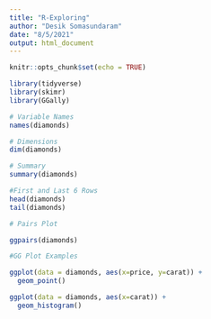 ```yaml
---
title: "R-Exploring"
author: "Desik Somasundaram"
date: "8/5/2021"
output: html_document
---
```


```r
knitr::opts_chunk$set(echo = TRUE)

library(tidyverse)
library(skimr)
library(GGally)

```

```r

# Variable Names
names(diamonds)

# Dimensions
dim(diamonds)

# Summary
summary(diamonds)

#First and Last 6 Rows
head(diamonds)
tail(diamonds)

```
```r
# Pairs Plot

ggpairs(diamonds)
```

```r
#GG Plot Examples

ggplot(data = diamonds, aes(x=price, y=carat)) +
  geom_point()

ggplot(data = diamonds, aes(x=carat)) + 
  geom_histogram()

```


